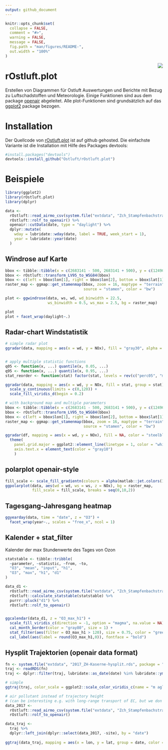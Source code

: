 ```yaml
---
output: github_document
---
```

<!-- README.md is generated from README.Rmd. Please edit that file -->



```r
knitr::opts_chunk$set(
  collapse = FALSE,
  comment = "#>",
  warning = FALSE,
  message = FALSE,
  fig.path = "man/figures/README-",
  out.width = "100%"
)
```

<img src="man/figures/logo.png" align="right" />

# rOstluft.plot

Erstellen von Diagrammen für Ostluft Auswertungen und Berichte mit Bezug zu Luftschadstoffen und Meteorologie.
Einige Funktionen sind aus dem package [openair](http://www.openair-project.org) abgeleitet. Alle plot-Funktionen sind grundsätzlich auf das [ggplot2](https://ggplot2.tidyverse.org) package bezogen.


# Installation

Der Quellcode von [rOstluft.plot](https://github.com/Ostluft/rOstluft.plot) ist auf github gehosted. Die einfachste 
Variante ist die Installation mit Hilfe des Packages devtools:

```r
#install.packages("devtools")
devtools::install_github("Ostluft/rOstluft.plot")
```



# Beispiele


```r
library(ggplot2)
library(rOstluft.plot)
library(dplyr)

data <-
  rOstluft::read_airmo_csv(system.file("extdata", "Zch_Stampfenbachstrasse_2010-2014.csv", package = "rOstluft.data", mustWork = TRUE)) %>%
  rOstluft::rolf_to_openair() %>%
  openair::cutData(date, type = "daylight") %>% 
  dplyr::mutate(
    wday = lubridate::wday(date, label = TRUE, week_start = 1),
    year = lubridate::year(date)
  )
```





## Windrose auf Karte

```r
bbox <- tibble::tibble(x = c(2683141 - 500, 2683141 + 500), y = c(1249040 - 500, 1249040 + 500))
bbox <- rOstluft::transform_LV95_to_WSG84(bbox)
bbox <- c(left = bbox$lon[1], right = bbox$lon[2], bottom = bbox$lat[1], top = bbox$lat[2])
raster_map <- ggmap::get_stamenmap(bbox, zoom = 16, maptype = "terrain",
                                   source = "stamen", color = "bw")

plot <- ggwindrose(data, ws, wd, wd_binwidth = 22.5, 
                   ws_binwidth = 0.5, ws_max = 2.5, bg = raster_map)

plot
plot + facet_wrap(daylight~.)
```




## Radar-chart Windstatistik

```r

# simple radar plot
ggradar(data, mapping = aes(x = wd, y = NOx), fill = "gray30", alpha = 0.5)


# apply multiple statistic functions
q05 <- function(x, ...) quantile(x, 0.05, ...)
q95 <- function(x, ...) quantile(x, 0.95, ...)
stat_reorder <- function(stat) factor(stat, levels = rev(c("perc05", "median", "mean", "perc95")))

ggradar(data, mapping = aes(x = wd, y = NOx, fill = stat, group = stat), fun = list("perc05" = q05, "median", "mean", "perc95" = q95), fun_reorder = stat_reorder, color = NA, alpha = 0.9) +
  scale_y_continuous(limits = c(0,120)) +
  scale_fill_viridis_d(begin = 0.2)

# with background map and multiple parameters
bbox <- tibble::tibble(x = c(2683141 - 500, 2683141 + 500), y = c(1249040 - 500, 1249040 + 500))
bbox <- rOstluft::transform_LV95_to_WSG84(bbox)
bbox <- c(left = bbox$lon[1], right = bbox$lon[2], bottom = bbox$lat[1], top = bbox$lat[2])
raster_map <- ggmap::get_stamenmap(bbox, zoom = 16, maptype = "terrain",
                                   source = "stamen", color = "bw")

ggradar(df, mapping = aes(x = wd, y = NOx), fill = NA, color = "steelblue", bg = raster_map, lwd = 1) + 
  theme(
    panel.grid.major = ggplot2::element_line(linetype = 1, color = "white"),
    axis.text.x = element_text(color = "gray10")
    )
```




## polarplot openair-style

```r
fill_scale <- scale_fill_gradientn(colours = alpha(matlab::jet.colors(100), 0.75), na.value = NA)
ggpolarplot(data, aes(wd = wd, ws = ws, z = NOx), bg = raster_map, 
            fill_scale = fill_scale, breaks = seq(0,10,2))
```





## Tagesgang-Jahresgang heatmap

```r
ggyearday(data, time = "date", z = "O3") +
  facet_wrap(year~., scales = "free_x", ncol = 1)
```





## Kalender + stat_filter

Kalender der max Stundenwerte des Tages von Ozon  

```r
statstable <- tibble::tribble(
  ~parameter, ~statistic, ~from, ~to,
  "O3", "mean", "input", "h1",
  "O3", "max", "h1", "d1"
)

data_d1 <- 
  rOstluft::read_airmo_csv(system.file("extdata", "Zch_Stampfenbachstrasse_2010-2014.csv",package = "rOstluft.data", mustWork = TRUE)) %>%
  rOstluft::calculate_statstable(statstable) %>%
  purrr::pluck("d1") %>% 
  rOstluft::rolf_to_openair()


ggcalendar(data_d1, z = "O3_max_h1") +
  scale_fill_viridis_c(direction = -1, option = "magma", na.value = NA) +
  cal_month_border(color = "gray80", size = 1) +
  stat_filter(aes(filter = O3_max_h1 > 120), size = 0.75, color = "green", fill = NA, shape = 21) +
  cal_label(aes(label = round(O3_max_h1,0)), fontface = "bold")
```


## Hysplit Trajektorien (openair data format)

```r
fn <- system.file("extdata", "2017_ZH-Kaserne-hysplit.rds", package = "rOstluft.data")
traj <- readRDS(fn)
traj <- dplyr::filter(traj, lubridate::as_date(date) %in% lubridate::ymd("2017-03-08"):lubridate::ymd("2017-03-14"))

# simple
ggtraj(traj, color_scale = ggplot2::scale_color_viridis_c(name = "m agl."))

# air pollutant instead of trajectory height 
# (can be interesting e.g. with long-range transport of EC, but we don't have the data ready at hand, so we use PM2.5 here instead)
data_2017 <-
  rOstluft::read_airmo_csv(system.file("extdata", "Zch_Stampfenbachstrasse_min30_2017.csv", package = "rOstluft.data", mustWork = TRUE)) %>%
  rOstluft::rolf_to_openair() 

data_traj <- 
  traj %>% 
  dplyr::left_join(dplyr::select(data_2017, -site), by = "date")
  
ggtraj(data_traj, mapping = aes(x = lon, y = lat, group = date, color = PM2.5), color_scale = ggplot2::scale_color_viridis_c(direction = -1))
```





